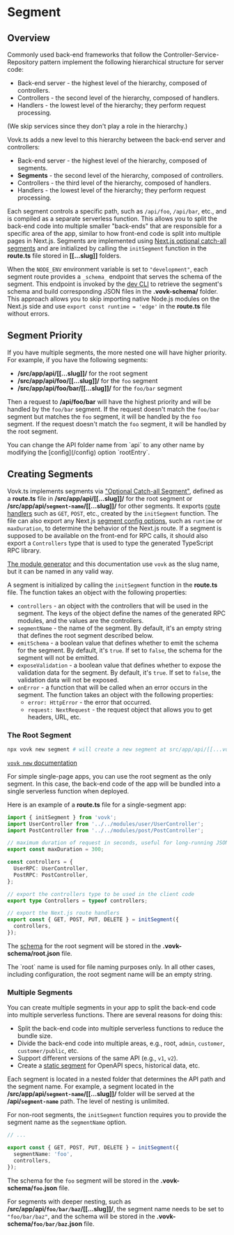 
# Segment

## Overview

Commonly used back-end frameworks that follow the Controller-Service-Repository pattern implement the following hierarchical structure for server code:

- Back-end server - the highest level of the hierarchy, composed of controllers.
- Controllers - the second level of the hierarchy, composed of handlers.
- Handlers - the lowest level of the hierarchy; they perform request processing.

(We skip services since they don't play a role in the hierarchy.)

Vovk.ts adds a new level to this hierarchy between the back-end server and controllers:

- Back-end server - the highest level of the hierarchy, composed of segments.
- **Segments** - the second level of the hierarchy, composed of controllers.
- Controllers - the third level of the hierarchy, composed of handlers.
- Handlers - the lowest level of the hierarchy; they perform request processing.

Each segment controls a specific path, such as `/api/foo`, `/api/bar`, etc., and is compiled as a separate serverless function. This allows you to split the back-end code into multiple smaller "back-ends" that are responsible for a specific area of the app, similar to how front-end code is split into multiple pages in Next.js. Segments are implemented using [Next.js optional catch-all segments](https://nextjs.org/docs/pages/building-your-application/routing/dynamic-routes#optional-catch-all-segments) and are initialized by calling the `initSegment` function in the **route.ts** file stored in **[[...slug]]** folders.

When the `NODE_ENV` environment variable is set to `"development"`, each segment route provides a `_schema_` endpoint that serves the schema of the segment. This endpoint is invoked by the [dev CLI](/dev) to retrieve the segment's schema and build corresponding JSON files in the **.vovk-schema/** folder. This approach allows you to skip importing native Node.js modules on the Next.js side and use `export const runtime = 'edge'` in the **route.ts** file without errors.

## Segment Priority

If you have multiple segments, the more nested one will have higher priority. For example, if you have the following segments:

- **/src/app/api/[[...slug]]/** for the root segment
- **/src/app/api/foo/[[...slug]]/** for the `foo` segment
- **/src/app/api/foo/bar/[[...slug]]/** for the `foo/bar` segment

Then a request to **/api/foo/bar** will have the highest priority and will be handled by the `foo/bar` segment. If the request doesn't match the `foo/bar` segment but matches the `foo` segment, it will be handled by the `foo` segment. If the request doesn't match the `foo` segment, it will be handled by the root segment.

<Callout type="info" emoji="ℹ️">
  You can change the API folder name from `api` to any other name by modifying the [config](/config) option `rootEntry`.
</Callout>

## Creating Segments

Vovk.ts implements segments via ["Optional Catch-all Segment"](https://nextjs.org/docs/pages/building-your-application/routing/dynamic-routes#optional-catch-all-segments), defined as a **route.ts** file in **/src/app/api/[[...slug]]/** for the root segment or **/src/app/api/`segment-name`/[[...slug]]/** for other segments. It exports [route handlers](https://nextjs.org/docs/app/building-your-application/routing/route-handlers) such as `GET`, `POST`, etc., created by the `initSegment` function. The file can also export any Next.js [segment config options](https://nextjs.org/docs/app/building-your-application/routing/route-handlers#segment-config-options), such as `runtime` or `maxDuration`, to determine the behavior of the Next.js route. If a segment is supposed to be available on the front-end for RPC calls, it should also export a `Controllers` type that is used to type the generated TypeScript RPC library.

[The module generator](/new) and this documentation use `vovk` as the slug name, but it can be named in any valid way.

A segment is initialized by calling the `initSegment` function in the **route.ts** file. The function takes an object with the following properties:

- `controllers` - an object with the controllers that will be used in the segment. The keys of the object define the names of the generated RPC modules, and the values are the controllers.
- `segmentName` - the name of the segment. By default, it's an empty string that defines the root segment described below.
- `emitSchema` - a boolean value that defines whether to emit the schema for the segment. By default, it's `true`. If set to `false`, the schema for the segment will not be emitted.
- `exposeValidation` - a boolean value that defines whether to expose the validation data for the segment. By default, it's `true`. If set to `false`, the validation data will not be exposed.
- `onError` - a function that will be called when an error occurs in the segment. The function takes an object with the following properties:
  - `error: HttpError` - the error that occurred.
  - `request: NextRequest` - the request object that allows you to get headers, URL, etc.

### The Root Segment

```sh npm2yarn
npx vovk new segment # will create a new segment at src/app/api/[[...vovk]]/route.ts
```

[`vovk new` documentation](/new)

For simple single-page apps, you can use the root segment as the only segment. In this case, the back-end code of the app will be bundled into a single serverless function when deployed.

Here is an example of a **route.ts** file for a single-segment app:

```ts filename="src/app/api/[[...vovk]]/route.ts"
import { initSegment } from 'vovk';
import UserController from '../../modules/user/UserController';
import PostController from '../../modules/post/PostController';

// maximum duration of request in seconds, useful for long-running JSON Lines requests
export const maxDuration = 300;

const controllers = {
  UserRPC: UserController,
  PostRPC: PostController,
};

// export the controllers type to be used in the client code
export type Controllers = typeof controllers;

// export the Next.js route handlers
export const { GET, POST, PUT, DELETE } = initSegment({
  controllers,
});
```

The [schema](/schema) for the root segment will be stored in the **.vovk-schema/root.json** file.

<Callout type="info" emoji="ℹ️">
  The `root` name is used for file naming purposes only. In all other cases, including configuration, the root segment
  name will be an empty string.
</Callout>

### Multiple Segments

You can create multiple segments in your app to split the back-end code into multiple serverless functions. There are several reasons for doing this:

- Split the back-end code into multiple serverless functions to reduce the bundle size.
- Divide the back-end code into multiple areas, e.g., root, `admin`, `customer`, `customer/public`, etc.
- Support different versions of the same API (e.g., `v1`, `v2`).
- Create a [static segment](./static) for OpenAPI specs, historical data, etc.

Each segment is located in a nested folder that determines the API path and the segment name. For example, a segment located in the **/src/app/api/`segment-name`/[[...slug]]/** folder will be served at the **/api/`segment-name`** path. The level of nesting is unlimited.

For non-root segments, the `initSegment` function requires you to provide the segment name as the `segmentName` option.

```ts filename="src/app/api/foo/[[...vovk]]/route.ts"
// ...

export const { GET, POST, PUT, DELETE } = initSegment({
  segmentName: 'foo',
  controllers,
});
```

The schema for the `foo` segment will be stored in the **.vovk-schema/`foo`.json** file.

For segments with deeper nesting, such as **/src/app/api/`foo/bar/baz`/[[...slug]]/**, the segment name needs to be set to `"foo/bar/baz"`, and the schema will be stored in the **.vovk-schema/`foo/bar/baz`.json** file.
